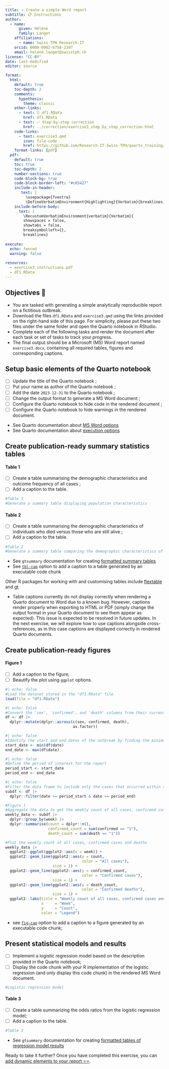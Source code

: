 ```yaml
---
title: ⭐ Create a simple Word report
subtitle: 📋 Instructions
author:
  - name:
      given: Hélène
      family: Langet
    affiliations:
      - name: Swiss TPH Research-IT
    orcid: 0000-0002-6758-2397
    email: helene.langet@swisstph.ch
license: "CC-BY"
date: last-modified
editor: source

format:
  html:
    default: true
    toc-depth: 2
    comments:
      hypothesis: 
        theme: classic
    other-links:
      - text: 🗄️ df1.RData
        href: df1.RData
      - text: ✅ Step-by-step correction
        href: ../correction/exercise3_step_by_step_correction.html
    code-links:
      - text: exercise3.qmd
        icon: file-code
        href: https://github.com/Research-IT-Swiss-TPH/quarto_training/blob/main/practicals/exercise3.qmd
    format-links: [pdf]
  pdf:
    default: true
    toc: true
    toc-depth: 2
    number-sections: true
    code-block-bg: true
    code-block-border-left: "#c03427"
    include-in-header: 
       text: |
         \usepackage{fvextra}
         \DefineVerbatimEnvironment{Highlighting}{Verbatim}{breaklines,commandchars=\\\{\}}
    include-before-body:
      text: |
        \RecustomVerbatimEnvironment{verbatim}{Verbatim}{
        showspaces = false,
        showtabs = false,
        breaksymbolleft={},
        breaklines}
    
execute:
  echo: fenced
  warning: false
    
resources:
  - exercise3_instructions.pdf
  - df1.RData
---
```


## Objectives 🎯

-   You are tasked with generating a simple analytically reproducible report on a fictitious outbreak.
-   Download the files `df1.RData` and `exercise3.qmd` using the links provided on the right-hand side of this page. For simplicity, please put these two files under the same folder and open the Quarto notebook in RStudio.
- Complete each of the following tasks and render the document after each task or set of tasks to track your progress.
-   The final output should be a Microsoft (MS) Word report named `exercise3.docx`, containing all required tables, figures and corresponding captions.

## Setup basic elements of the Quarto notebook

-   [ ] Update the title of the Quarto notebook ;
-   [ ] Put your name as author of the Quarto notebook ;
-   [ ] Add the date `2023-12-31` to the Quarto notebook ;
-   [ ] Change the output format to generate a MS Word document ;
-   [ ] Configure the Quarto notebook to hide code in the rendered document ;
-   [ ] Configure the Quarto notebook to hide warnings in the rendered document.

::: callout-tip
-   See Quarto documentation about [MS Word options](https://quarto.org/docs/reference/formats/docx.html)
-   See Quarto documentation about [execution options](https://quarto.org/docs/reference/formats/docx.html#execution)
:::

## Create publication-ready summary statistics tables

#### Table 1 {.unnumbered}

- [ ] Create a table summarising the demographic characteristics and outcome frequency of all cases ;
- [ ] Add a caption to the table.

```r
#Table 1
#Generate a summary table displaying population characteristics

```

#### Table 2 {.unnumbered}

-   [ ] Create a table summarising the demographic characteristics of individuals who died versus those who are still alive ;
-   [ ] Add a caption to the table.

```r
#Table 2
#Generate a summary table comparing the demographic characteristics of individuals who died versus those who are still alive

```

::: callout-tip
-   See `gtsummary` documentation for creating [formatted summary tables](https://www.danieldsjoberg.com/gtsummary/articles/tbl_summary.html)
-   See [`tbl-cap`](https://quarto.org/docs/authoring/tables.html#computations) option to add a caption to a table generated by an executable code chunk

Other R packages for working with and customising tables include [flextable](https://davidgohel.github.io/flextable/) and [gt](https://gt.rstudio.com/)
:::

::: callout-important
- Table captions currently do not display correctly when rendering a Quarto document to Word due to a known bug. However, captions render properly when exporting to HTML or PDF (simply change the output format in your Quarto document to see them appear as expected). This issue is expected to be resolved in future updates. In the next exercise, we will explore how to use captions alongside cross-references, as in this case captions are displayed correctly in rendered Quarto documents.
:::

## Create publication-ready figures

#### Figure 1 {.unnumbered}

-   [ ] Add a caption to the figure;
-   [ ] Beautify the plot using `ggplot` options.

```r
#| echo: false
#Load the dataset stored in the "df1.RData" file
load(file = "df1.RData")
```

```r
#| echo: false
#Convert the 'sex', 'confirmed', and 'death' columns from their current data type to factors
df <- df |>
  dplyr::mutate(dplyr::across(c(sex, confirmed, death),
                              as.factor))
```

```r
#| echo: false
#Identify the start and end dates of the outbreak by finding the minimum and maximum values in the 'date' column
start_date <- min(df$date)
end_date <- max(df$date)
```

```r
#| echo: false
#Define the period of interest for the report
period_start <- start_date
period_end <- end_date
```

```r
#| echo: false
#Filter the data frame to include only the cases that occurred within the defined period
subdf <- df |>
  dplyr::filter(date >= period_start & date <= period_end)
```

```r
#Figure 1
#Aggregate the data to get the weekly count of all cases, confirmed cases and deaths
weekly_data <- subdf |>
  dplyr::group_by(week) |>
  dplyr::summarise(count = dplyr::n(),
                   confirmed_count = sum(confirmed == "1"),
                   death_count = sum(death == "1"))

#Plot the weekly count of all cases, confirmed cases and deaths
weekly_data |>
  ggplot2::ggplot(ggplot2::aes(x = week)) +
  ggplot2::geom_line(ggplot2::aes(y = count,
                                  color = "All cases"),
                     size = 1) +
  ggplot2::geom_line(ggplot2::aes(y = confirmed_count,
                                  color = "Confirmed cases"),
                     size = 1) +
  ggplot2::geom_line(ggplot2::aes(y = death_count,
                                  color = "Confirmed deaths"),
                     size = 1) +
  ggplot2::labs(title = "Weekly count of all cases, confirmed cases and deaths",
                x     = "Week",
                y     = "Count",
                color = "Legend")
```

::: callout-tip
-   see [`fig-cap`](https://quarto.org/docs/computations/execution-options.html#caption-and-alt-text) option to add a caption to a figure generated by an executable code chunk;
:::

## Present statistical models and results

-   [ ] Implement a logistic regression model based on the description provided in the Quarto notebook;
-   [ ] Display the code chunk with your R implementation of the logistic regression (and only display this code chunk) in the rendered MS Word document.

```r
#Logistic regression model

```

#### Table 3 {.unnumbered}

-   [ ] Create a table summarizing the odds ratios from the logistic regression model;
-   [ ] Add a caption to the table.

```r
#Table 3

```

::: callout-tip
-   See `gtsummary` documentation for creating [formatted tables of regression model results](https://www.danieldsjoberg.com/gtsummary/articles/tbl_regression.html)
:::

Ready to take it further? Once you have completed this exercise, you can [add dynamic elements to your report ⭐⭐](./exercise4_instructions.html).
